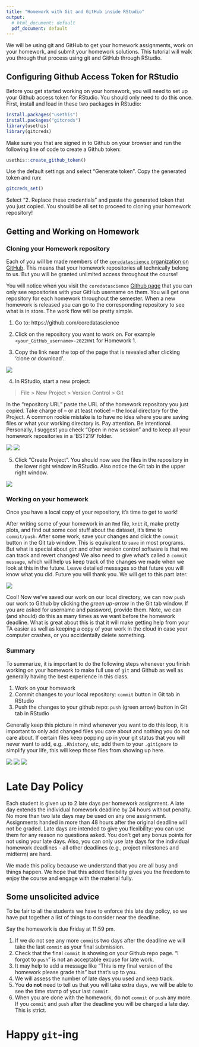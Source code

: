 ```yaml
---
title: "Homework with Git and GitHub inside RStudio"
output:
  # html_document: default
  pdf_document: default
---
```


We will be using git and GitHub to get your homework assignments, work on your homework, 
and submit your homework solutions. This tutorial will walk you through 
that process using git and GitHub through RStudio.

## Configuring Github Access Token for RStudio

Before you get started working on your homework, you will need to set up your Github access token for RStudio. You should only need to do this once. First, install and load in these two packages in RStudio: 

```r
install.packages("usethis")
install.packages("gitcreds")
library(usethis)
library(gitcreds)
```

Make sure you that are signed in to Github on your browser and run the following line of code to create a Github token: 

```r
usethis::create_github_token()
```

Use the default settings and select "Generate token". Copy the generated token and run: 
```r
gitcreds_set()
```

Select "2. Replace these credentials" and paste the generated token that you just copied. You should be all set to proceed to cloning your homework repository! 

## Getting and Working on Homework

### Cloning your Homework repository
Each of you will be made members of the [`coredatascience` 
organization on GitHub](https://github.com/coredatascience). 
This means that your homework repositories all technically belong to us. 
But you will be granted unlimited access throughout the course!

You will notice when you visit the `coredatascience` 
[Github page](https://github.com/coredatascience) that you can 
only see repositories with your GitHub username on them. You will get 
one repository for each homework throughout the semester. When a new 
homework is released you can go to the corresponding repository to 
see what is in store. The work flow will be pretty simple. 

1. Go to: https://github.com/coredatascience

2. Click on the repository you want to work on. For 
example `<your_GitHub_username>-2022HW1` for Homework 1. 

3. Copy the link near the top of the page that is revealed after clicking 'clone or download'.

![](./images/clone-button.png)

4. In RStudio, start a new project: 

> File > New Project > Version Control > Git

In the "repository URL" paste the URL of the homework repository you just copied. Take charge of – or at least notice! – the local directory for the Project. A common rookie mistake is to have no idea where you are saving files or what your working directory is. Pay attention. Be intentional. Personally, I suggest you check "Open in new session" and to keep  all your homework repositories in a 'BST219' folder.

![](./images/newproject.png)
![](./images/directory.png)

5. Click "Create Project". You should now see the files in the repository in the lower right window in RStudio. Also notice the Git tab in the upper right window.

![](./images/rstudio.png)


### Working on your homework

Once you have a local copy of your repository, it's time to get to work! 

After writing some of your homework in an `Rmd` file, `knit` it, make pretty plots, and find out some cool stuff about the dataset, it's time to `commit/push`. After some work, save your changes and click the `commit` button in the Git tab window. This is equivalent to `save` in most programs. But what is special about `git` and other version control software is that we can track and revert changes! We also need to give what's called a `commit message`, which will help us keep track of the changes we made when we look at this in the future. Leave detailed messages so that future you will know what you did. Future you will thank you. We will get to this 
part later. 

![](./images/rstudio-commit.png)

Cool! Now we've saved our work on our local directory, we can now `push` our work to Github by clicking the *green up-arrow* in the Git tab window. If you are asked for username and password, provide them. Note, we can (and should) do this as many times as we want before the homework deadline. What is great about this is that it will make getting help from your TA easier as well as keeping a copy of your work in the cloud in case your computer crashes, or you accidentally delete something.	


### Summary
To summarize, it is important to do the following  steps whenever you finish working on your homework to make full use of `git` and Github as well as generally having the best experience in this class. 

1. Work on your homework
2. Commit changes to your local repository: `commit` button in Git tab in RStudio
3. Push the changes to your github repo: `push` (green arrow) button in Git tab in RStudio

Generally keep this picture in mind whenever you want to do this loop, it is important to only add changed files you care about and nothing you do not care about. If certain files keep popping 
up in your git status that you will never want to add, e.g. `.Rhistory`, etc, add them to your `.gitignore` to simplify your life, this will keep those files from showing up here. 

![](./images/git_add.png)
![](./images/git_commit.png)
![](./images/git_push.png)

# Late Day Policy

Each student is given up to 2 late days per homework assignment. A late day extends the individual homework deadline by 24 hours without penalty. No more than two late days may be used on any one assignment. Assignments handed in more than 48 hours after the original deadline will not be graded. Late days are intended to give you flexibility: you can use them for any reason no questions asked. You don't get any bonus points for not using your late days. Also, you can only use late days for the individual homework deadlines - all other deadlines (e.g., project milestones and midterm) are hard.

We made this policy because we understand that you are all busy and things happen. We hope that this added flexibility gives you the freedom to enjoy the course and engage with the material fully. 

## Some unsolicited advice

To be fair to all the students we have to enforce this late day policy, so we have put together a list of things to consider near the deadline.

Say the homework is due Friday at 11:59 pm.

1. If we do not see any more `commit`s two days after the deadline we will take 
the last `commit` as your final submission.
2. Check that the final `commit` is showing on your Github repo page. 
"I forgot to `push`" is not an acceptable excuse for late work.
3. It may help to add a message like "This is my final version of the 
homework please grade this" but that's up to you.
4. We will assess the number of late days you used and keep track.
5. You **do not** need to tell us that you will take extra days, we will 
be able to see the time stamp of your last `commit`.
6. When you are done with the homework, do not `commit` or `push` any more. 
If you `commit` and `push` after the deadline you will be charged a late day. 
This is strict.

# Happy `git`-ing
